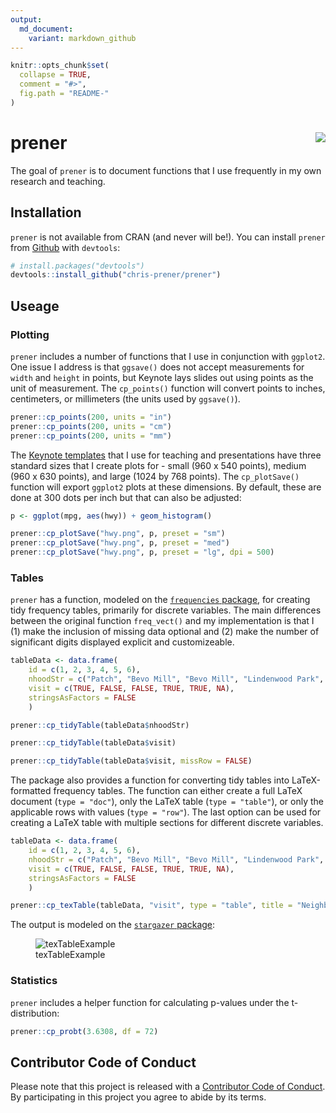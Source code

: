 ```yaml
---
output:
  md_document:
    variant: markdown_github
---
```


<!-- README.md is generated from README.Rmd. Please edit that file -->

```r
knitr::opts_chunk$set(
  collapse = TRUE,
  comment = "#>",
  fig.path = "README-"
)
```

# prener <img src="man/figures/logo.png" align="right" />

The goal of `prener` is to document functions that I use frequently in my own research and teaching.

## Installation

`prener` is not available from CRAN (and never will be!). You can install `prener` from [Github](https://github.com/chris-prener/prener) with `devtools`:

```r
# install.packages("devtools")
devtools::install_github("chris-prener/prener")
```

## Useage
### Plotting
`prener` includes a number of functions that I use in conjunction with `ggplot2`. One issue I address is that `ggsave()` does not accept measurements for `width` and `height` in points, but Keynote lays slides out using points as the unit of measurement. The `cp_points()` function will convert points to inches, centimeters, or millimeters (the units used by `ggsave()`).

```r
prener::cp_points(200, units = "in")
prener::cp_points(200, units = "cm")
prener::cp_points(200, units = "mm")
```

The [Keynote templates](https://github.com/chris-prener/sequoia_templates) that I use for teaching and presentations have three standard sizes that I create plots for - small (960 x 540 points), medium (960 x 630 points), and large (1024 by 768 points). The `cp_plotSave()` function will export `ggplot2` plots at these dimensions. By default, these are done at 300 dots per inch but that can also be adjusted:

```r
p <- ggplot(mpg, aes(hwy)) + geom_histogram()

prener::cp_plotSave("hwy.png", p, preset = "sm")
prener::cp_plotSave("hwy.png", p, preset = "med")
prener::cp_plotSave("hwy.png", p, preset = "lg", dpi = 500)
```

### Tables
`prener` has a function, modeled on the [`frequencies` package](https://github.com/DataInsightPartners/frequencies), for creating tidy frequency tables, primarily for discrete variables. The main differences between the original function `freq_vect()` and my implementation is that I (1) make the inclusion of missing data optional and (2) make the number of significant digits displayed explicit and customizeable.

```r
tableData <- data.frame(
    id = c(1, 2, 3, 4, 5, 6),
    nhoodStr = c("Patch", "Bevo Mill", "Bevo Mill", "Lindenwood Park", "Carondelet" , "Shaw"),
    visit = c(TRUE, FALSE, FALSE, TRUE, TRUE, NA),
    stringsAsFactors = FALSE
    )

prener::cp_tidyTable(tableData$nhoodStr)

prener::cp_tidyTable(tableData$visit)

prener::cp_tidyTable(tableData$visit, missRow = FALSE)
```

The package also provides a function for converting tidy tables into LaTeX-formatted frequency tables. The function can either create a full LaTeX document (`type = "doc"`), only the LaTeX table (`type = "table"`), or only the applicable rows with values (`type = "row"`). The last option can be used for creating a LaTeX table with multiple sections for different discrete variables.

```r
tableData <- data.frame(
    id = c(1, 2, 3, 4, 5, 6),
    nhoodStr = c("Patch", "Bevo Mill", "Bevo Mill", "Lindenwood Park", "Carondelet" , "Shaw"),
    visit = c(TRUE, FALSE, FALSE, TRUE, TRUE, NA),
    stringsAsFactors = FALSE
    )

prener::cp_texTable(tableData, "visit", type = "table", title = "Neighborhoods Visited")
```

The output is modeled on the [`stargazer` package](https://cran.r-project.org/web/packages/stargazer/):

![texTableExample](man/figures/texTableExample.png)

### Statistics
`prener` includes a helper function for calculating p-values under the t-distribution:

```r
prener::cp_probt(3.6308, df = 72)
```

## Contributor Code of Conduct
Please note that this project is released with a [Contributor Code of Conduct](CONDUCT.md). By participating in this project you agree to abide by its terms.
